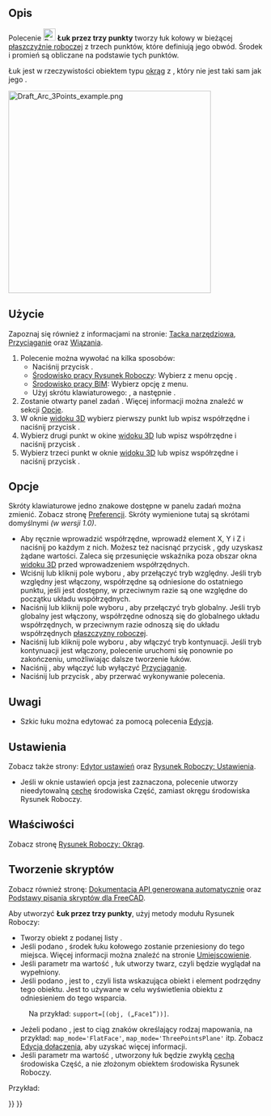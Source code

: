 <languages/>

{{Docnav/pl
|[[Draft_Arc/pl|Łuk]]
|[[Draft_Circle/pl|Okrąg]]
|[[Draft_Workbench/pl|środowisko pracy Rysunek Roboczy]]
|IconL=Draft_Arc.svg
|IconR=Draft_Circle.svg
|IconC=Workbench_Draft.svg
}}

{{GuiCommand/pl
|Name=Draft Arc 3Points
|Name/pl=Rysunek Roboczy: Łuk przez trzy punkty
|MenuLocation=Kreślenie → Narzędzia łuku → Łuk przez trzy punkty<br>Kreślenie 2D → Łuk przez trzy punkty
|Workbenches=[[Draft_Workbench/pl|Rysunek Roboczy]], [[BIM_Workbench/pl|BIM]]
|Shortcut={{KEY|A}} {{KEY|R}}
|Version=0.7
|SeeAlso=[[Draft_Arc/pl|Łuk]], [[Draft_Circle/pl|Okrąg]]
}}

<span id="Description"></span>
==Opis==

Polecenie [[Image:Draft_Arc_3Points.svg|24px]] '''Łuk przez trzy punkty''' tworzy łuk kołowy w bieżącej [[Draft_SelectPlane/pl|płaszczyźnie roboczej]] z trzech punktów, które definiują jego obwód. Środek i promień są obliczane na podstawie tych punktów.

Łuk jest w rzeczywistości obiektem typu [[Draft_Circle/pl|okrąg]] z {{PropertyData/pl|kątem pierwszym}}, który nie jest taki sam jak jego {{PropertyData/pl|kąt drugi}}.

[[Image:Draft_Arc_3Points_example.png|400px]]
{{Caption|Łuk zdefiniowany przez trzy punkty na jego obwodzie.}}

<span id="Usage"></span>
==Użycie==

Zapoznaj się również z informacjami na stronie: [[Draft_Tray/pl|Tacka narzędziowa]], [[Draft_Snap/pl|Przyciąganie]] oraz [[Draft_Constrain/pl|Wiązania]].

# Polecenie można wywołać na kilka sposobów:
#* Naciśnij przycisk {{Button|[[Image:Draft_Arc_3Points.svg|16px]] '''Łuk przez trzy punkty'''}}.
#* [[Draft_Workbench/pl|Środowisko pracy Rysunek Roboczy]]: Wybierz z menu opcję {{MenuCommand|Kreślenie → Narzędzia łuku → [[Image:Draft_Arc_3Points.svg|16px]] Łuk przez trzy punkty}}.
#* [[BIM_Workbench/pl|Środowisko pracy BIM]]: Wybierz opcję {{MenuCommand|Kreślenie 2D → [[Image:Draft_Arc_3Points.svg|16px]] Łuk przez trzy punkty}} z menu.
#* Użyj skrótu klawiaturowego: {{KEY|A}}, a następnie {{KEY|T}}.
# Zostanie otwarty panel zadań {{MenuCommand|Łuk przez trzy punkty}}. Więcej informacji można znaleźć w sekcji [[#Opcje|Opcje]].
# W oknie [[3D_view/pl|widoku 3D]] wybierz pierwszy punkt lub wpisz współrzędne i naciśnij przycisk {{Button|[[Image:Draft_AddPoint.svg|16px]] Wprowadź punkt}}.
# Wybierz drugi punkt w okine [[3D_view/pl|widoku 3D]] lub wpisz współrzędne i naciśnij przycisk {{Button|[[Image:Draft_AddPoint.svg|16px]] Wprowadź punkt}}.
# Wybierz trzeci punkt w oknie [[3D_view/pl|widoku 3D]] lub wpisz współrzędne i naciśnij przycisk {{Button|[[Image:Draft_AddPoint.svg|16px]] Wprowadź punkt}}.

<span id="Options"></span>
==Opcje==

Skróty klawiaturowe jedno znakowe dostępne w panelu zadań można zmienić. Zobacz stronę [[Draft_Preferences/pl|Preferencji]]. Skróty wymienione tutaj są skrótami domyślnymi ''(w wersji 1.0)''.

* Aby ręcznie wprowadzić współrzędne, wprowadź element X, Y i Z i naciśnij {{KEY|Enter}} po każdym z nich. Możesz też nacisnąć przycisk {{Button|[[Image:Draft_AddPoint.svg|16px]] Wprowadź punkt}}, gdy uzyskasz żądane wartości. Zaleca się przesunięcie wskaźnika poza obszar okna [[3D_view/pl|widoku 3D]] przed wprowadzeniem współrzędnych.
* Wciśnij {{KEY|R}} lub kliknij pole wyboru {{MenuCommand|Względnie}}, aby przełączyć tryb względny. Jeśli tryb względny jest włączony, współrzędne są odniesione do ostatniego punktu, jeśli jest dostępny, w przeciwnym razie są one względne do początku układu współrzędnych.
* Naciśnij {{KEY|G}} lub kliknij pole wyboru {{MenuCommand|Globalne}}, aby przełączyć tryb globalny. Jeśli tryb globalny jest włączony, współrzędne odnoszą się do globalnego układu współrzędnych, w przeciwnym razie odnoszą się do układu współrzędnych [[Draft_SelectPlane/pl|płaszczyzny roboczej]].
* Naciśnij {{KEY|N}} lub kliknij pole wyboru {{MenuCommand|Kontynuuj}}, aby włączyć tryb kontynuacji. Jeśli tryb kontynuacji jest włączony, polecenie uruchomi się ponownie po zakończeniu, umożliwiając dalsze tworzenie łuków.
* Naciśnij {{KEY|S}}, aby włączyć lub wyłączyć [[Draft_Snap/pl|Przyciąganie]].
* Naciśnij {{KEY|Esc}} lub przycisk {{Button|Zamknij}}, aby przerwać wykonywanie polecenia.

<span id="Notes"></span>
==Uwagi==

* Szkic łuku można edytować za pomocą polecenia [[Draft_Edit/pl|Edycja]].

<span id="Preferences"></span>
==Ustawienia==

Zobacz także strony: [[Preferences_Editor/pl|Edytor ustawień]] oraz [[Draft_Preferences/pl|Rysunek Roboczy: Ustawienia]].

* Jeśli w oknie ustawień opcja {{MenuCommand|Edycja → Preferencje ... → Rysunek Roboczy → Ustawienia ogólne → Opcje narzędzi do kreślenia → Używaj elementów pierwotnych, gdy jest to możliwe}} jest zaznaczona, polecenie utworzy nieedytowalną [[Part_Feature/pl|cechę]] środowiska Część, zamiast okręgu środowiska Rysunek Roboczy.

<span id="Properties"></span>
==Właściwości==

Zobacz stronę [[Draft_Circle/pl#W.C5.82a.C5.9Bciwo.C5.9Bci|Rysunek Roboczy: Okrąg]].

<span id="Scripting"></span>
==Tworzenie skryptów==

Zobacz również stronę: [https://freecad.github.io/SourceDoc/ Dokumentacja API generowana automatycznie] oraz [[FreeCAD_Scripting_Basics/pl|Podstawy pisania skryptów dla FreeCAD]].

Aby utworzyć '''Łuk przez trzy punkty''', użyj metody {{incode|make_arc_3points}} modułu Rysunek Roboczy:

{{Code|code=
arc = make_arc_3points(points, placement=None, face=False, support=None, map_mode="Deactivated", primitive=False)
}}

* Tworzy obiekt {{incode|łuk}} z podanej listy {{incode|punktów}}.
* Jeśli podano {{incode|umiejscowienie}}, środek łuku kołowego zostanie przeniesiony do tego miejsca. Więcej informacji można znaleźć na stronie [[Placement/pl|Umiejscowienie]].
* Jeśli parametr {{incode|ściana}} ma wartość {{True/pl}}, łuk utworzy twarz, czyli będzie wyglądał na wypełniony.
* Jeśli podano {{incode|podparcie}}, jest to {{incode|LinkSubList}}, czyli lista wskazująca obiekt i element podrzędny tego obiektu. Jest to używane w celu wyświetlenia obiektu z odniesieniem do tego wsparcia.
: Na przykład: <code>support=[(obj, („Face1”))]</code>.
* Jeżeli podano {{incode|map_mode}}, jest to ciąg znaków określający rodzaj mapowania, na przykład: <code>map_mode='FlatFace'</code>, <code>map_mode='ThreePointsPlane'</code> itp. Zobacz [[Part_EditAttachment/pl|Edycja dołaczenia]], aby uzyskać więcej informacji.
* Jeśli parametr {{incode|primitive}} ma wartość {{True/pl}}, utworzony łuk będzie zwykłą [[Part_Feature/pl|cechą]] środowiska Część, a nie złożonym obiektem środowiska Rysunek Roboczy.

Przykład:

{{Code|code=
import FreeCAD as App
import Draft

doc = App.newDocument()

points = [App.Vector(0, 0, 0),
          App.Vector(5, 10, 0),
          App.Vector(10, 0, 0)]

arc = Draft.make_arc_3points(points)

doc.recompute()
}}


{{Docnav/pl
|[[Draft_Arc/pl|Łuk]]
|[[Draft_Circle/pl|Okrąg]]
|[[Draft_Workbench/pl|środowisko pracy Rysunek Roboczy]]
|IconL=Draft_Arc.svg
|IconR=Draft_Circle.svg
|IconC=Workbench_Draft.svg
}}

{{Draft Tools navi{{#translation:}}}}
{{Userdocnavi{{#translation:}}}}